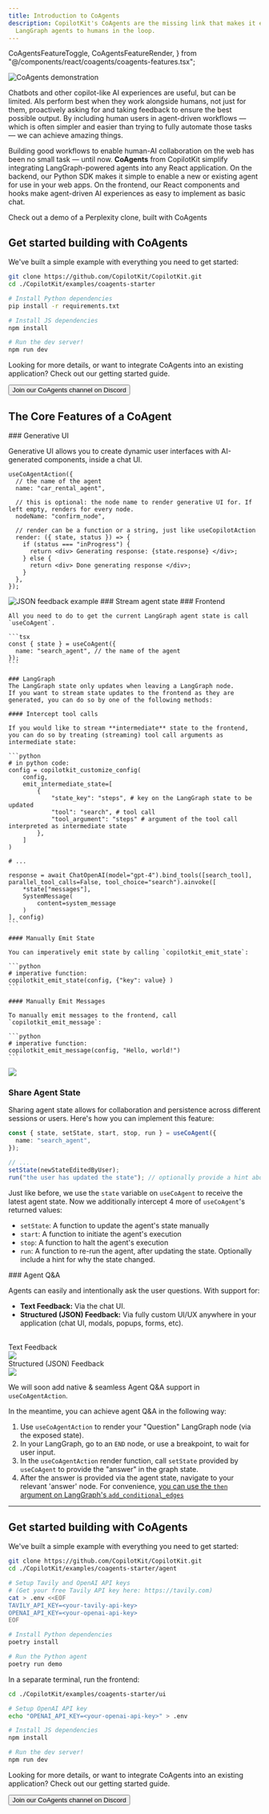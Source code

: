 ```yaml
---
title: Introduction to CoAgents
description: CopilotKit's CoAgents are the missing link that makes it easy to connect
  LangGraph agents to humans in the loop.
---
```


  CoAgentsFeatureToggle,
  CoAgentsFeatureRender,
} from "@/components/react/coagents/coagents-features.tsx";

<Frame className="-mt-12">
  <img
    src="/images/CoAgents.gif"
    alt="CoAgents demonstration"
    className="w-auto"
  />
</Frame>

Chatbots and other copilot-like AI experiences are useful, but can be limited. AIs perform best when they work alongside humans, not just for them, proactively asking for and taking feedback to ensure the best possible output. By including human users in agent-driven workflows — which is often simpler and easier than trying to fully automate those tasks — we can achieve amazing things.

Building good workflows to enable human-AI collaboration on the web has been no small task — until now. **CoAgents** from CopilotKit simplify integrating LangGraph-powered agents into any React application. On the backend, our Python SDK makes it simple to enable a new or existing agent for use in your web apps. On the frontend, our React components and hooks make agent-driven AI experiences as easy to implement as basic chat.

  <Link
    href="/coagents/coagent-demo"
    className="text-primary-600 decoration-from-font underline [text-underline-position:from-font]"
  >
    Check out a demo of a Perplexity clone, built with CoAgents
  </Link>

<div className="flex justify-center my-12">
  <YouTubeVideo videoId="nBephBv4zr0" defaultPlaybackRate={1.25} />
</div>

## Get started building with CoAgents

We've built a simple example with everything you need to get started:

```bash
git clone https://github.com/CopilotKit/CopilotKit.git
cd ./CopilotKit/examples/coagents-starter

# Install Python dependencies
pip install -r requirements.txt

# Install JS dependencies
npm install

# Run the dev server!
npm run dev
```

Looking for more details, or want to integrate CoAgents into an existing application? <Link href="/coagents/getting-started" className="_text-primary-600 decoration-from-font underline [text-underline-position:from-font]">Check out our getting started guide</Link>.

<div className="flex justify-center mt-6 mb-12">
  <Link href="https://discord.gg/FsK9P2Nv" className="no-underline" target="_blank">
    <button className="bg-indigo-600 text-white px-4 py-2 rounded-lg flex items-center gap-2 mt-2 font-medium">
      <FaDiscord className="w-4 h-4" />
      <span>Join our CoAgents channel on Discord</span>
    </button>
  </Link>
</div>

## The Core Features of a CoAgent

<DynamicContentWrapper>
<CoAgentsFeatureToggle />

<CoAgentsFeatureRender feature="generative-ui">
  ### Generative UI

Generative UI allows you to create dynamic user interfaces with AI-generated components, inside a chat UI.

```tsx
useCoAgentAction({
  // the name of the agent
  name: "car_rental_agent",

  // this is optional: the node name to render generative UI for. If left empty, renders for every node.
  nodeName: "confirm_node",

  // render can be a function or a string, just like useCopilotAction
  render: ({ state, status }) => {
    if (status === "inProgress") {
      return <div> Generating response: {state.response} </div>;
    } else {
      return <div> Done generating response </div>;
    }
  },
});
```

<Frame>
  <img src="/images/coagents/json-feedback.png" alt="JSON feedback example" />
</Frame>

</CoAgentsFeatureRender>

<CoAgentsFeatureRender feature="stream-agent-state">
  ### Stream agent state

  <Steps>
    ### Frontend

    All you need to do to get the current LangGraph agent state is call `useCoAgent`.

    ```tsx
    const { state } = useCoAgent({
      name: "search_agent", // the name of the agent
    });
    ```

    ### LangGraph
    The LangGraph state only updates when leaving a LangGraph node.
    If you want to stream state updates to the frontend as they are generated, you can do so by one of the following methods:

    #### Intercept tool calls

    If you would like to stream **intermediate** state to the frontend, you can do so by treating (streaming) tool call arguments as intermediate state:

    ```python
    # in python code:
    config = copilotkit_customize_config(
        config,
        emit_intermediate_state=[
            {
                "state_key": "steps", # key on the LangGraph state to be updated
                "tool": "search", # tool call
                "tool_argument": "steps" # argument of the tool call interpreted as intermediate state
            },
        ]
    )

    # ...

    response = await ChatOpenAI(model="gpt-4").bind_tools([search_tool], parallel_tool_calls=False, tool_choice="search").ainvoke([
        *state["messages"],
        SystemMessage(
            content=system_message
        )
    ], config)
    ```

    #### Manually Emit State

    You can imperatively emit state by calling `copilotkit_emit_state`:

    ```python
    # imperative function:
    copilotkit_emit_state(config, {"key": value} )
    ```

    #### Manually Emit Messages

    To manually emit messages to the frontend, call `copilotkit_emit_message`:

    ```python
    # imperative function:
    copilotkit_emit_message(config, "Hello, world!")
    ```

  </Steps>

<Frame>
  <img src="/images/coagents/intermediate-state.gif" />
</Frame>

</CoAgentsFeatureRender>

<CoAgentsFeatureRender feature="share-agent-state">

### Share Agent State

Sharing agent state allows for collaboration and persistence across different sessions or users. Here's how you can implement this feature:

```typescript
const { state, setState, start, stop, run } = useCoAgent({
  name: "search_agent",
});

// ...
setState(newStateEditedByUser);
run("the user has updated the state"); // optionally provide a hint about why the agent state changed.
```

Just like before, we use the `state` variable on `useCoAgent` to receive the latest agent state.
Now we additionally intercept 4 more of `useCoAgent`'s returned values:

- `setState`: A function to update the agent's state manually
- `start`: A function to initiate the agent's execution
- `stop`: A function to halt the agent's execution
- `run`: A function to re-run the agent, after updating the state. Optionally include a hint for why the state changed.

</CoAgentsFeatureRender>

<CoAgentsFeatureRender feature="agent-q-and-a">
  ### Agent Q&A

Agents can easily and intentionally ask the user questions. With support for:

- **Text Feedback:** Via the chat UI.
- **Structured (JSON) Feedback:** Via fully custom UI/UX anywhere in your application (chat UI, modals, popups, forms, etc).

<br />

<div className="flex gap-2 w-full my-2">
  <div className="flex-1 border bg-white rounded-lg shadow-md p-4">
    <div className="flex items-center justify-center gap-2 font-semibold">
      <div className="bg-indigo-500 rounded-md w-7 h-7 text-white flex items-center justify-center">
        <TextIcon className="w-4 h-4" />
      </div>
      <span className="dark:text-black">Text Feedback</span>
    </div>
    <div className="italic py-4">
      <img
        src="/images/coagents/text-feedback.png"
        className="rounded-md border"
      />
    </div>
  </div>
  <div className="flex-1 border bg-white rounded-lg shadow-md p-4">
    <div className="flex items-center justify-center gap-2 font-semibold">
      <div className="bg-indigo-500 rounded-md w-7 h-7 text-white  flex items-center justify-center">
        <JsonIcon className="w-5 h-5" />
      </div>
      <span className="dark:text-black">Structured (JSON) Feedback</span>
    </div>
    <div className="italic py-4">
      <img
        src="/images/coagents/json-feedback.png"
        className="rounded-md border"
      />
    </div>
  </div>
</div>

We will soon add native & seamless Agent Q&A support in `useCoAgentAction`.

In the meantime, you can achieve agent Q&A in the following way:

1. Use `useCoAgentAction` to render your "Question" LangGraph node (via the exposed state).
2. In your LangGraph, go to an `END` node, or use a breakpoint, to wait for user input.
3. In the `useCoAgentAction` render function, call `setState` provided by `useCoAgent` to provide the "answer" in the graph state.
4. After the answer is provided via the agent state, navigate to your relevant 'answer' node. For convenience, [you can use the `then` argument on LangGraph's `add_conditional_edges`](https://langchain-ai.github.io/langgraph/reference/graphs/#stategraph)

</CoAgentsFeatureRender>

<CoAgentsFeatureToggle />
</DynamicContentWrapper>

---

## Get started building with CoAgents

We've built a simple example with everything you need to get started:

```bash
git clone https://github.com/CopilotKit/CopilotKit.git
cd ./CopilotKit/examples/coagents-starter/agent

# Setup Tavily and OpenAI API keys
# (Get your free Tavily API key here: https://tavily.com)
cat > .env <<EOF
TAVILY_API_KEY=<your-tavily-api-key>
OPENAI_API_KEY=<your-openai-api-key>
EOF

# Install Python dependencies
poetry install

# Run the Python agent
poetry run demo
```

In a separate terminal, run the frontend:

```bash
cd ./CopilotKit/examples/coagents-starter/ui

# Setup OpenAI API key
echo "OPENAI_API_KEY=<your-openai-api-key>" > .env

# Install JS dependencies
npm install

# Run the dev server!
npm run dev
```

Looking for more details, or want to integrate CoAgents into an existing application? <Link href="/coagents/getting-started" className="_text-primary-600 decoration-from-font underline [text-underline-position:from-font]">Check out our getting started guide</Link>.

<div className="flex justify-center mt-6 mb-12">
  <Link
    href="https://discord.gg/FsK9P2Nv"
    className="no-underline"
    target="_blank"
  >
    <button className="bg-indigo-600 text-white px-4 py-2 rounded-lg flex items-center gap-2 mt-2 font-medium">
      <FaDiscord className="w-4 h-4" />
      <span>Join our CoAgents channel on Discord</span>
    </button>
  </Link>
</div>

<CoAgentsEnterpriseCTA />
